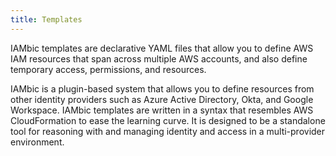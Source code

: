```yaml
---
title: Templates
---
```


IAMbic templates are declarative YAML files that allow you to define AWS IAM resources that span across multiple AWS accounts, and also define temporary access,
permissions, and resources.

IAMbic is a plugin-based system that allows you to define resources from other identity providers such as Azure Active Directory, Okta, and Google Workspace.
IAMbic templates are written in a syntax that resembles AWS CloudFormation to ease the learning curve. It is designed to be a standalone tool for reasoning with
and managing identity and access in a multi-provider environment.
